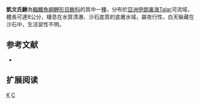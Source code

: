 {{Speciesbox 
| taxon = Cobitis keyvani
| status = NE
| status_system = IUCN3.1
| authority = [[Sabet|Sabet]], [[Yerli|Yerli]], [[Vatandoust|Vatandoust]], [[Özeren|Özeren]] & [[Moradkhani|Moradkhani]], 2012
| synonyms = 
}}
'''凱文氏鰍'''為[[輻鰭魚綱|輻鰭魚綱]][[鯉形目|鯉形目]][[鰍科|鰍科]]的其中一[[種|種]]，分布於[[亞洲|亞洲]][[伊朗|伊朗]][[裏海|裏海]]Talar河流域，體長可達8公分，棲息在水質清澈、沙石底質的底層水域，屬夜行性，白天躲藏在沙石中，生活習性不明。

== 参考文献 ==
{{refbegin}}
*{{FishBase_species|genus=Cobitis|species=keyvani|year=2014|month=2}}
{{refend}}

== 扩展阅读 ==
{{refbegin}}
{{wikispecies-inline|Cobitis keyvani|凱文氏鰍}}
{{refend}}
{{Taxonbar|from=Q13471601}}

[[Category:花鳅属|K]]
[[Category:2012年描述的鱼类|C]]

{{魚類小作品}}